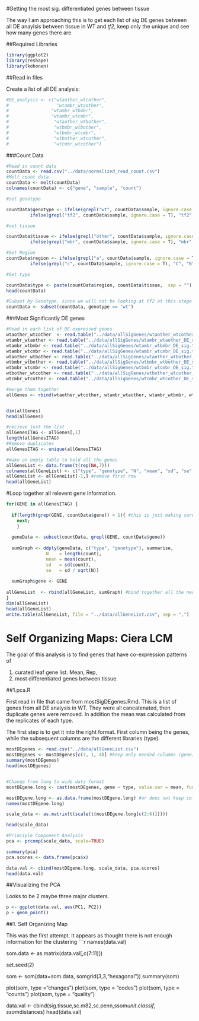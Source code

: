 #Getting the most sig. differentiated genes between tissue

The way I am approaching this is to get each list of sig DE genes between all DE anaylsis between tissue in WT and *tf2*, keep only the unique and see how many genes there are.

##Required Libraries

```r
library(ggplot2)
library(reshape)
library(kohonen)
```

##Read in files

Create a list of all DE analysis:

```r
#DE_analysis <- c("wtaother_wtcother",
#                  "wtambr_wtaother",
#                "wtambr_wtbmbr",
#                "wtambr_wtcmbr",
#                 "wtaother_wtbother",
#                 "wtbmbr_wtbother",
#                 "wtbmbr_wtcmbr",
#                 "wtbother_wtcother",
#                 "wtcmbr_wtcother")
```
###Count Data
```r
#Read in count data
countData <- read.csv("../data/normalized_read_count.csv")
#Melt count data
countData <- melt(countData)
colnames(countData) <- c("gene", "sample", "count")

#set genotype

countData$genotype <- ifelse(grepl("wt", countData$sample, ignore.case = T), "wt", 
         ifelse(grepl("tf2", countData$sample, ignore.case = T), "tf2", "unknown"))

#set tissue

countData$tissue <- ifelse(grepl("other", countData$sample, ignore.case = T), "other", 
         ifelse(grepl("mbr", countData$sample, ignore.case = T), "mbr", "unknown"))

#Set Region
countData$region <- ifelse(grepl("a", countData$sample, ignore.case = T), "A", 
         ifelse(grepl("c", countData$sample, ignore.case = T), "C", "B"))

#Set type

countData$type <- paste(countData$region, countData$tissue,  sep = "")
head(countData)

#Subset by Genotype, since we will not be looking at tf2 at this stage
countData <- subset(countData, genotype == "wt")
```

###Most Significantly DE genes
```r
#Read in each list of DE expressed genes
wtaother_wtcother  <- read.table("../data/allSigGenes/wtaother_wtcother_DE_sig.txt", header = TRUE, fill = TRUE)
wtambr_wtaother <- read.table("../data/allSigGenes/wtambr_wtaother_DE_sig.txt", header = TRUE, fill = TRUE)
wtambr_wtbmbr <- read.table("../data/allSigGenes/wtambr_wtbmbr_DE_sig.txt", header = TRUE, fill = TRUE)
wtambr_wtcmbr <- read.table("../data/allSigGenes/wtambr_wtcmbr_DE_sig.txt", header = TRUE, fill = TRUE)
wtaother_wtbother <- read.table("../data/allSigGenes/wtaother_wtbother_DE_sig.txt", header = TRUE, fill = TRUE)
wtbmbr_wtbother <- read.table("../data/allSigGenes/wtbmbr_wtbother_DE_sig.txt", header = TRUE, fill = TRUE)
wtbmbr_wtcmbr <- read.table("../data/allSigGenes/wtbmbr_wtcmbr_DE_sig.txt", header = TRUE, fill = TRUE)
wtbother_wtcother <- read.table("../data/allSigGenes/wtbother_wtcother_DE_sig.txt", header = TRUE, fill = TRUE)
wtcmbr_wtcother <- read.table("../data/allSigGenes/wtcmbr_wtcother_DE_sig.txt", header = TRUE, fill = TRUE)

#merge them together
allGenes <- rbind(wtaother_wtcother, wtambr_wtaother, wtambr_wtbmbr, wtambr_wtcmbr, wtaother_wtbother,wtbmbr_wtcmbr,wtbother_wtcother,wtcmbr_wtcother)


dim(allGenes)
head(allGenes)

#recieve just the list
allGenesITAG <- allGenes[,1]
length(allGenesITAG)
#Remove duplicates
allGenesITAG <- unique(allGenesITAG)

#make an empty table to hold all the genes
allGeneList <- data.frame(t(rep(NA,7)))
colnames(allGeneList) <- c("type", "genotype", "N", "mean", "sd", "se", "gene")
allGeneList <- allGeneList[-1,] #remove first row
head(allGeneList)
```

#Loop together all relevent gene information.

```r
for(GENE in allGenesITAG) {
 
  if(length(grep(GENE, countData$gene)) < 1){ #this is just making sure that the curated
    next; 
    }
      
  geneData <- subset(countData, grepl(GENE, countData$gene))
   
  sumGraph <- ddply(geneData, c("type", "genotype"), summarise,
               N    = length(count),
               mean = mean(count),
               sd   = sd(count),
               se   = sd / sqrt(N))
  
  sumGraph$gene <- GENE
  
allGeneList  <- rbind(allGeneList, sumGraph) #bind together all the new rows per loop. 
}
dim(allGeneList)
head(allGeneList)
write.table(allGeneList, file = "../data/allGeneList.csv", sep = ",")
```

Self Organizing Maps: Ciera LCM 
========================================================

The goal of this analysis is to find genes that have co-expression patterns of 

1. curated leaf gene list. Mean, Rep,
2. most differentiated genes between tissue. 

##1.pca.R

First read in file that came from mostSigDEgenes.Rmd.  This is a list of genes from all DE analysis in WT. They were all cancatenated, then duplicate genes were removed.  In addition the mean was calculated from the replicates of each type. 

The first step is to get it into the right format. First column being the genes, while the subsequent columns are the different libraries (type).

```r
mostDEgenes <- read.csv("../data/allGeneList.csv")
mostDEgenes <- mostDEgenes[c(7, 1, 4)] #keep only needed columns (gene, type, mean)
summary(mostDEgenes)
head(mostDEgenes)


#Change from long to wide data format
mostDEgene.long <- cast(mostDEgenes, gene ~ type, value.var = mean, fun.aggregate = "mean")  #why did I have to specify "mean" here? Are there duplicates of types? Double check later. 

mostDEgene.long <- as.data.frame(mostDEgene.long) #or does not keep column names during transformation. 
names(mostDEgene.long)

scale_data <- as.matrix(t(scale(t(mostDEgene.long[c(2:6)])))) 

head(scale_data)

#Principle Component Analysis
pca <- prcomp(scale_data, scale=TRUE) 

summary(pca) 
pca.scores <- data.frame(pca$x)

data.val <- cbind(mostDEgene.long, scale_data, pca.scores) 
head(data.val)
```


##Visualizing the PCA

Looks to be 2 maybe three major clusters. 

```r
p <- ggplot(data.val, aes(PC1, PC2))
p + geom_point()
```

##1. Self Organizing Map

This was the first attempt.  It appears as thought there is not enough information for the clustering 
```r
names(data.val)

som.data <- as.matrix(data.val[,c(7:11)]) 

set.seed(2)

som <- som(data=som.data, somgrid(3,3,"hexagonal"))
summary(som)

plot(som, type ="changes")
plot(som, type = "codes")
plot(som, type = "counts")
plot(som, type = "quality")

data.val <- cbind(sig.tissue,sc.m82,sc.penn,ssom$unit.classif, ssom$distances)
head(data.val)



